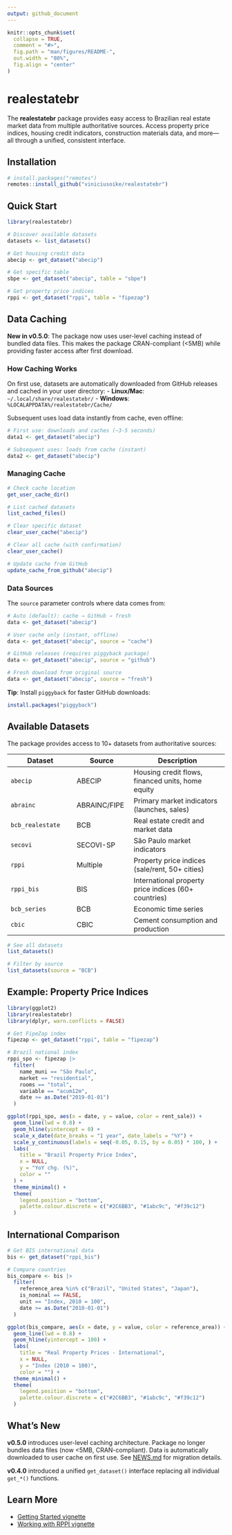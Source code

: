 ```yaml
---
output: github_document
---
```


<!-- README.md is generated from README.Rmd. Please edit that file -->

```r
knitr::opts_chunk$set(
  collapse = TRUE,
  comment = "#>",
  fig.path = "man/figures/README-",
  out.width = "80%",
  fig.align = "center"
)
```

# realestatebr

<!-- badges: start -->
<!-- badges: end -->

The **realestatebr** package provides easy access to Brazilian real estate market data from multiple authoritative sources. Access property price indices, housing credit indicators, construction materials data, and more—all through a unified, consistent interface.

## Installation

```r
# install.packages("remotes")
remotes::install_github("viniciusoike/realestatebr")
```

## Quick Start

```r
library(realestatebr)

# Discover available datasets
datasets <- list_datasets()

# Get housing credit data
abecip <- get_dataset("abecip")

# Get specific table
sbpe <- get_dataset("abecip", table = "sbpe")

# Get property price indices
rppi <- get_dataset("rppi", table = "fipezap")
```

## Data Caching

**New in v0.5.0**: The package now uses user-level caching instead of bundled data files. This makes the package CRAN-compliant (<5MB) while providing faster access after first download.

### How Caching Works

On first use, datasets are automatically downloaded from GitHub releases and cached in your user directory:
- **Linux/Mac**: `~/.local/share/realestatebr/`
- **Windows**: `%LOCALAPPDATA%/realestatebr/Cache/`

Subsequent uses load data instantly from cache, even offline:

```r
# First use: downloads and caches (~3-5 seconds)
data1 <- get_dataset("abecip")

# Subsequent uses: loads from cache (instant)
data2 <- get_dataset("abecip")
```

### Managing Cache

```r
# Check cache location
get_user_cache_dir()

# List cached datasets
list_cached_files()

# Clear specific dataset
clear_user_cache("abecip")

# Clear all cache (with confirmation)
clear_user_cache()

# Update cache from GitHub
update_cache_from_github("abecip")
```

### Data Sources

The `source` parameter controls where data comes from:

```r
# Auto (default): cache → GitHub → fresh
data <- get_dataset("abecip")

# User cache only (instant, offline)
data <- get_dataset("abecip", source = "cache")

# GitHub releases (requires piggyback package)
data <- get_dataset("abecip", source = "github")

# Fresh download from original source
data <- get_dataset("abecip", source = "fresh")
```

**Tip**: Install `piggyback` for faster GitHub downloads:
```r
install.packages("piggyback")
```

## Available Datasets

The package provides access to 10+ datasets from authoritative sources:

| Dataset | Source | Description |
|---------|--------|-------------|
| `abecip` | ABECIP | Housing credit flows, financed units, home equity |
| `abrainc` | ABRAINC/FIPE | Primary market indicators (launches, sales) |
| `bcb_realestate` | BCB | Real estate credit and market data |
| `secovi` | SECOVI-SP | São Paulo market indicators |
| `rppi` | Multiple | Property price indices (sale/rent, 50+ cities) |
| `rppi_bis` | BIS | International property price indices (60+ countries) |
| `bcb_series` | BCB | Economic time series |
| `cbic` | CBIC | Cement consumption and production |

```r
# See all datasets
list_datasets()

# Filter by source
list_datasets(source = "BCB")
```

## Example: Property Price Indices

```r
library(ggplot2)
library(realestatebr)
library(dplyr, warn.conflicts = FALSE)

# Get FipeZap index
fipezap <- get_dataset("rppi", table = "fipezap")

# Brazil national index
rppi_spo <- fipezap |>
  filter(
    name_muni == "São Paulo",
    market == "residential",
    rooms == "total",
    variable == "acum12m",
    date >= as.Date("2019-01-01")
  )

ggplot(rppi_spo, aes(x = date, y = value, color = rent_sale)) +
  geom_line(lwd = 0.8) +
  geom_hline(yintercept = 0) +
  scale_x_date(date_breaks = "1 year", date_labels = "%Y") +
  scale_y_continuous(labels = seq(-0.05, 0.15, by = 0.05) * 100, ) +
  labs(
    title = "Brazil Property Price Index",
    x = NULL,
    y = "YoY chg. (%)",
    color = ""
  ) +
  theme_minimal() +
  theme(
    legend.position = "bottom",
    palette.colour.discrete = c("#2C6BB3", "#1abc9c", "#f39c12")
  )
```

## International Comparison

```r
# Get BIS international data
bis <- get_dataset("rppi_bis")

# Compare countries
bis_compare <- bis |>
  filter(
    reference_area %in% c("Brazil", "United States", "Japan"),
    is_nominal == FALSE,
    unit == "Index, 2010 = 100",
    date >= as.Date("2010-01-01")
  )

ggplot(bis_compare, aes(x = date, y = value, color = reference_area)) +
  geom_line(lwd = 0.8) +
  geom_hline(yintercept = 100) +
  labs(
    title = "Real Property Prices - International",
    x = NULL,
    y = "Index (2010 = 100)",
    color = "") +
  theme_minimal() +
  theme(
    legend.position = "bottom",
    palette.colour.discrete = c("#2C6BB3", "#1abc9c", "#f39c12")
  )
```

## What's New

**v0.5.0** introduces user-level caching architecture. Package no longer bundles data files (now <5MB, CRAN-compliant). Data is automatically downloaded to user cache on first use. See [NEWS.md](NEWS.md) for migration details.

**v0.4.0** introduced a unified `get_dataset()` interface replacing all individual `get_*()` functions.

## Learn More

- [Getting Started vignette](vignettes/getting-started.Rmd)
- [Working with RPPI vignette](vignettes/working-with-rppi.Rmd)
